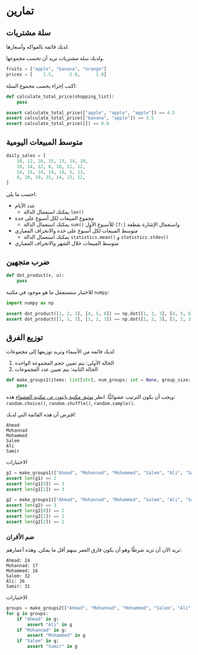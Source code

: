 # تمارين {.unnumbered}


## سلة مشتريات

لديك قائمة بالفواكه وأسعارها.

ولديك سلة مشتريات تريد أن تحسب مجموعها.

```python
fruits = ["apple", "banana", "orange"]
prices = [    1.5,      2.0,      1.0]
```

اكتب إجراء يحسب مجموع السلة:

```python
def calculate_total_price(shopping_list):
    pass
```

```python
assert calculate_total_price(["apple", "apple", "apple"]) == 4.5
assert calculate_total_price(["banana", "apple"]) == 3.5
assert calculate_total_price([]) == 0.0
```


## متوسط المبيعات اليومية

```python
daily_sales = [
    10, 12, 10, 15, 13, 14, 10,
    19, 14, 12, 8, 10, 11, 12,
    14, 15, 14, 14, 10, 5, 13,
    8, 20, 19, 15, 14, 13, 12,
]
```

احسب ما يلي:

- عدد الأيام
    - يمكنك استعمال الدالة `len()`
- مجموع المبيعات لكل أسبوع على حدة
    - يمكنك استعمال الدالة `sum()` واستعمال الإشارة بقطعة `[:7]` للأسبوع الأول
- متوسط المبيعات لكل أسبوع على حدة والانحراف المعياري
    - يمكنك استعمال الدالة `statistics.mean()` و `statistics.stdev()`
- متوسط المبيعات خلال الشهر والانحراف المعياري


## ضرب متجهين

```python
def dot_product(v, u):
    pass
```

للاختبار سنستعمل ما هو موجود في مكتبة `numpy`:

```python
import numpy as np

assert dot_product([1, 2, 3], [4, 5, 6]) == np.dot([1, 2, 3], [4, 5, 6])
assert dot_product([1, 2, 3], [1, 2, 3]) == np.dot([1, 2, 3], [1, 2, 3])
```


## توزيع الفرق

لديك قائمة من الأسماء وتريد توزيعها إلى مجموعات:

1. الحالة الأولى: يتم تعيين حجم المجموعة الواحدة
2. الحالة الثانية: يتم تعيين عدد المجموعات

```python
def make_groups1(items: list[str], num_groups: int = None, group_size: int = None) -> list[list[str]]:
    pass
```

ويجب أن يكون الترتيب عشوائيًّا. انظر [توثيق مكتبة بايثون عن مكتبة العشواء](https://python.readthedocs.io/en/stable/library/random.html#functions-for-sequences) هذه: `random.choice()`, `random.shuffle()`, `random.sample()`.

افترض أن هذه القائمة التي لديك:

```
Ahmad
Mohannad
Mohammed
Salem
Ali
Samir
```

الاختبارات

```python
g1 = make_groups1(["Ahmad", "Mohannad", "Mohammed", "Salem", "Ali", "Samir"], num_groups=2)
assert len(g1) == 2
assert len(g1[0]) == 3
assert len(g1[1]) == 3

g2 = make_groups1(["Ahmad", "Mohannad", "Mohammed", "Salem", "Ali", "Samir"], group_size=2)
assert len(g2) == 3
assert len(g2[0]) == 2
assert len(g2[1]) == 2
assert len(g2[2]) == 2
```

### ضم الأقران

تريد الآن أن تزيد شرطًا وهو أن يكون فارق العمر بينهم أقل ما يمكن. وهذه أعمارهم:

```
Ahmad: 24
Mohannad: 17
Mohammed: 16
Salem: 32
Ali: 26
Samir: 31
```

الاختبارات

```python
groups = make_groups2(["Ahmad", "Mohannad", "Mohammed", "Salem", "Ali", "Samir"], group_size=2)
for g in groups:
    if "Ahmad" in g:
        assert "Ali" in g
    if "Mohannad" in g:
        assert "Mohammed" in g
    if "Salem" in g:
        assert "Samir" in g
```